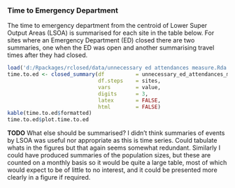 ### Time to Emergency Department

The time to emergency department from the centroid of Lower Super Output Areas (LSOA) is summarised for each site in the table below.  For sites where an Emergency Department (ED) closed there are two summaries, one when the ED was open and another summarising travel times after they had closed.

```r
load('d:/Rpackages/rclosed/data/unnecessary ed attendances measure.Rda')
time.to.ed <- closed_summary(df          = unnecessary_ed_attendances_measure,
                             df.steps    = sites,
                             vars        = value,
                             digits      = 3,
                             latex       = FALSE,
                             html        = FALSE)
kable(time.to.ed$formatted)
time.to.ed$plot.time.to.ed
```


**TODO** What else should be summarised?  I didn't think summaries of events by LSOA was useful nor appropriate as this is time series.  Could tabulate whats in the figures but that again seems somewhat redundant.  Similarly I could have produced summaries of the population sizes, but these are counted on a monthly basis so it would be quite a large table, most of which would expect to be of little to no interest, and it could be presented more clearly in a figure if required.
